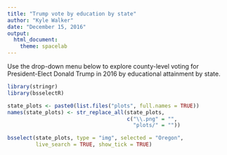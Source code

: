 ```yaml
---
title: "Trump vote by education by state"
author: "Kyle Walker"
date: "December 15, 2016"
output: 
  html_document: 
    theme: spacelab
---
```


Use the drop-down menu below to explore county-level voting for President-Elect Donald Trump in 2016 by educational attainment by state.  

```r
library(stringr)
library(bsselectR)

state_plots <- paste0(list.files("plots", full.names = TRUE))
names(state_plots) <- str_replace_all(state_plots, 
                                      c("\\.png" = "", 
                                        "plots/" = ""))

bsselect(state_plots, type = "img", selected = "Oregon", 
         live_search = TRUE, show_tick = TRUE)
```
